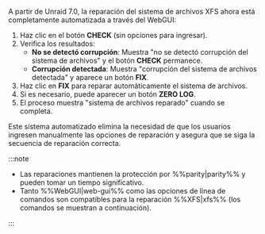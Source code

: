 A partir de Unraid 7.0, la reparación del sistema de archivos XFS ahora está completamente automatizada a través del WebGUI:

1. Haz clic en el botón **CHECK** (sin opciones para ingresar).
2. Verifica los resultados:
   - **No se detectó corrupción**: Muestra "no se detectó corrupción del sistema de archivos" y el botón **CHECK** permanece.
   - **Corrupción detectada**: Muestra "corrupción del sistema de archivos detectada" y aparece un botón **FIX**.
3. Haz clic en **FIX** para reparar automáticamente el sistema de archivos.
4. Si es necesario, puede aparecer un botón **ZERO LOG**.
5. El proceso muestra "sistema de archivos reparado" cuando se completa.

Este sistema automatizado elimina la necesidad de que los usuarios ingresen manualmente las opciones de reparación y asegura que se siga la secuencia de reparación correcta.

:::note

- Las reparaciones mantienen la protección por %%parity|parity%% y pueden tomar un tiempo significativo.
- Tanto %%WebGUI|web-gui%% como las opciones de línea de comandos son compatibles para la reparación %%XFS|xfs%% (los comandos se muestran a continuación).

:::
